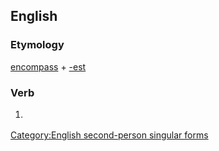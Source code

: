 ==English==

===Etymology===
[[encompass]] + [[-est]]

===Verb===
{{infl|en|verb form}}

# {{archaic}} {{form of|Second-person singular simple present form|encompass}}

[[Category:English second-person singular forms]]